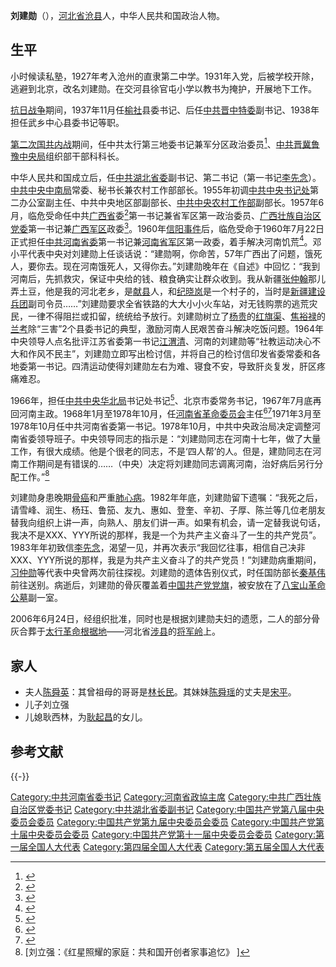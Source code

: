 {{noteTA
|1=zh-hans:建勋;zh-hant:建勳
}}
{{for|甘肃省交通运输厅党组书记、厅长|刘建勋 (1970年)}}
'''刘建勋'''（{{bd|1913年||1983年|4月23日|catIdx=}}），[[河北省|河北省]][[沧县|沧县]]人，中华人民共和国政治人物。

==生平==
小时候读私塾，1927年考入沧州的直隶第二中学。1931年入党，后被学校开除，逃避到北京，改名刘建勋。在交河县徐官屯小学以教书为掩护，开展地下工作。

[[中国抗日战争|抗日战争]]期间，1937年11月任[[榆社|榆社]]县委书记、后任[[中共晋中特委|中共晋中特委]]副书记、1938年担任武乡中心县委书记等职。

[[第二次国共内战|第二次国共内战]]期间，任中共太行第三地委书记兼军分区政治委员<ref>{{cite book|author=[[宋任穷|宋任穷]]|title=《宋任穷回忆录 》|year=1994年|location=解放军出版社|page=244}}</ref>、[[中共晋冀鲁豫中央局|中共晋冀鲁豫中央局]]组织部干部科科长。

中华人民共和国成立后，任[[中国共产党湖北省委员会|中共湖北省委]]副书记、第二书记（第一书记[[李先念|李先念]]）。[[中共中央中南局|中共中央中南局]]常委、秘书长兼农村工作部部长。1955年初调[[中国共产党中央书记处|中共中央书记处]]第二办公室副主任、中共中央地区部副部长、[[中共中央农村工作部|中共中央农村工作部]]副部长。1957年6月，临危受命任中共[[廣西省_(中華人民共和國)|广西省]]委<ref>{{cite book|author=中国社会科学院新闻研究所|title=《中国新闻年鉴》|year=1999年|location=中国社会科学出版社|page=462}}</ref>第一书记兼省军区第一政治委员、[[中国共产党广西壮族自治区委员会|广西壮族自治区党委]]第一书记兼[[中国人民解放军广西军区|广西军区]]政委<ref>{{cite book|author=广西壮族自治区地方志编纂委员会|title=《广西通志: 公安志》|year=2002年|location=广西人民出版社|pages=436页}}</ref>。1960年[[信阳事件|信阳事件]]后，临危受命于1960年7月22日正式担任[[中共河南省委|中共河南省委]]第一书记兼[[河南省军区|河南省军区]]第一政委，着手解决河南饥荒<ref>{{cite web|title=刘建勋信阳事件后挂帅救灾：唯有吃饭高|url=http://news.qq.com/a/20100728/001417.htm|accessdate=2011-12-24|publisher=中国新闻周刊|archive-url=https://web.archive.org/web/20161001155443/http://news.qq.com/a/20100728/001417.htm|archive-date=2016-10-01|dead-url=no}}</ref>。邓小平代表中央对刘建勋上任谈话说：“建勋啊，你命苦，57年广西出了问题，饿死人，要你去。现在河南饿死人，又得你去。”刘建勋晚年在《自述》中回忆：“我到河南后，先抓救灾，保证中央给的钱、粮食确实让群众收到。我从新疆[[张仲翰|张仲翰]]那儿弄土豆，他是我的河北老乡，是[[献县|献县]]人，和[[纪晓岚|纪晓岚]]是一个村子的，当时是[[新疆生产建设兵团|新疆建设兵团]]副司令员……”刘建勋要求全省铁路的大大小小火车站，对无钱购票的逃荒灾民，一律不得阻拦或扣留，统统给予放行。刘建勋树立了[[杨贵|杨贵]]的[[红旗渠|红旗渠]]、[[焦裕禄|焦裕禄]]的[[兰考|兰考]]除“三害”2个县委书记的典型，激励河南人民艰苦奋斗解决吃饭问题。1964年中央领导人点名批评江苏省委第一书记[[江渭清|江渭清]]、河南的刘建勋等“社教运动决心不大和作风不民主”，刘建勋立即写出检讨信，并将自己的检讨信印发省委常委和各地委第一书记。四清运动使得刘建勋左右为难、寝食不安，导致肝炎复发，肝区疼痛难忍。

1966年，担任[[中共中央华北局|中共中央华北局]]书记处书记<ref>{{cite book|authors=邵文杰, 河南省地方史志编纂委员会|title=《河南省志: 共产党志》（卷17）|year=1997年|location=河南人民出版社|page=147}}</ref>、北京市委常务书记，1967年7月底再回河南主政。1968年1月至1978年10月，任[[河南省革命委员会|河南省革命委员会]]主任<ref>{{cite book|author=《中国共产党编年史》编委会|title=《中国共产党编年史: 1966-1977》|year=2002年|publisher=山西人民出版社|ISBN=9787203038818|pages=2475页}}</ref><ref>{{cite web|title=刘建勋：河南省委第一书记|url=http://www.czmingren.net/Article/ShowArticle.asp?ArticleID=1505|accessdate=2011-12-24|publisher=沧州名人网|archive-url=https://web.archive.org/web/20121101104040/http://www.czmingren.net/Article/ShowArticle.asp?ArticleID=1505|archive-date=2012-11-01|dead-url=yes}}</ref>1971年3月至1978年10月任中共河南省委第一书记。1978年10月，中共中央政治局决定调整河南省委领导班子。中央领导同志的指示是：“刘建勋同志在河南十七年，做了大量工作，有很大成绩。他是个很老的同志，不是‘四人帮’的人。但是，建勋同志在河南工作期间是有错误的……（中央）决定将刘建勋同志调离河南，治好病后另行分配工作。”<ref>[刘立强：《红星照耀的家庭：共和国开创者家事追忆》 ]</ref>

刘建勋身患晚期[[骨癌|骨癌]]和严重[[肺心病|肺心病]]。1982年年底，刘建勋留下遗嘱：“我死之后，请雪峰、润生、杨珏、鲁笳、友九、惠如、登奎、辛初、子厚、陈兰等几位老朋友替我向组织上讲一声，向熟人、朋友们讲一声。如果有机会，请一定替我说句话，我决不是XXX、YYY所说的那样，我是一个为共产主义奋斗了一生的共产党员”。1983年年初致信[[李先念|李先念]]，渴望一见，并再次表示“我回忆往事，相信自己决非XXX、YYY所说的那样，我是为共产主义奋斗了的共产党员！”刘建勋病重期间，[[习仲勋|习仲勋]]等代表中央曾两次前往探视。刘建勋的遗体告别仪式，时任国防部长[[秦基伟|秦基伟]]前往送别。病逝后，刘建勋的骨灰覆盖着[[中国共产党党旗|中国共产党党旗]]，被安放在了[[八宝山革命公墓|八宝山革命公墓]]副一室。

2006年6月24日，经组织批准，同时也是根据刘建勋夫妇的遗愿，二人的部分骨灰合葬于[[太行革命根据地|太行革命根据地]]——河北省[[涉县|涉县]]的[[将军岭|将军岭]]上。
==家人==
* 夫人[[陈舜英|陈舜英]]：其曾祖母的哥哥是[[林长民|林长民]]。其妹妹[[陈舜瑶|陈舜瑶]]的丈夫是[[宋平|宋平]]。
* 儿子刘立强
* 儿媳耿西林，为[[耿起昌|耿起昌]]的女儿。

== 参考文献 ==
{{Reflist}}

{{start box}}
{{s-ppo|cpc}}
{{s-before|[[陈漫远|陈漫远]]}}
{{s-title|[[中国共产党广西僮族自治区委员会|中国共产党广西僮族自治区委员会]]第一书记|1957年6月－1961年7月}}
{{s-after|[[韦国清|韦国清]]}}
{{s-before|[[吴芝圃|吴芝圃]]}}
{{s-title|[[中国共产党河南省委员会|中国共产党河南省委员会]]第一书记|1961年7月－1978年10月}}
{{s-after|[[段君毅|段君毅]]}}
{{s-gov|prc}}
{{s-before|[[文敏生|文敏生]]|[[河南省人民委员会|河南省人民委员会]]省长}}
{{s-title|[[河南省革命委员会|河南省革命委员会]][[河南行政长官列表|主任]]|1968年1月－1978年10月}}
{{s-after|[[段君毅|段君毅]]}}
{{s-par|prc-lcppcc}}
{{s-before|[[陈漫远|陈漫远]]}}
{{s-title|[[中国人民政治协商会议广西省委员会|中国人民政治协商会议广西省委员会]]主席|1957年9月－1958年3月}}
{{s-after|[[刘建勋|刘建勋]]|[[中国人民政治协商会议广西僮族自治区委员会|中国人民政治协商会议广西僮族自治区委员会]]主席}}
{{s-before|[[刘建勋|刘建勋]]|[[中国人民政治协商会议广西省委员会|中国人民政治协商会议广西省委员会]]主席}}
{{s-title|[[中国人民政治协商会议广西僮族自治区委员会|中国人民政治协商会议广西僮族自治区委员会]]主席|1958年3月－1962年12月}}
{{s-after|[[韦国清|韦国清]]}}
{{s-mil|pla}}
{{s-before|[[陈漫远|陈漫远]]}}
{{s-title|[[中国人民解放军广西军区|中国人民解放军广西军区]]政治委员|1957年6月－1961年7月}}
{{s-after|[[韦国清|韦国清]]}}
{{s-before|[[吴芝圃|吴芝圃]]}}
{{s-title|[[中国人民解放军河南省军区|中国人民解放军河南省军区]]政治委员|1961年7月－1978年10月}}
{{s-after|[[段君毅|段君毅]]}}
{{end box}}

{{-}}
{{中华人民共和国广西壮族自治区正职领导人}}
{{中华人民共和国河南省正职领导人}}
{{河南行政长官|PRC}}

{{DEFAULTSORT:Liu刘}}
[[Category:中共河南省委书记|Category:中共河南省委书记]]
[[Category:河南省政協主席|Category:河南省政協主席]]
[[Category:中共广西壮族自治区党委书记|Category:中共广西壮族自治区党委书记]]
[[Category:中共湖北省委副书记|Category:中共湖北省委副书记]]
[[Category:中国共产党第八届中央委员会委员|Category:中国共产党第八届中央委员会委员]]
[[Category:中国共产党第九届中央委员会委员|Category:中国共产党第九届中央委员会委员]]
[[Category:中国共产党第十届中央委员会委员|Category:中国共产党第十届中央委员会委员]]
[[Category:中国共产党第十一届中央委员会委员|Category:中国共产党第十一届中央委员会委员]]
[[Category:第一届全国人大代表|Category:第一届全国人大代表]]
[[Category:第四届全国人大代表|Category:第四届全国人大代表]]
[[Category:第五届全国人大代表|Category:第五届全国人大代表]]